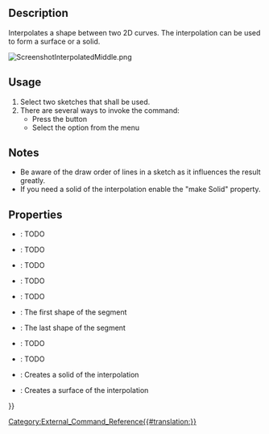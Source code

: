 <languages/>

{{Docnav
|[[CurvedShapes_CurvedSegment|CurvedSegment]]
|[[CurvedShapes_SurfaceCut|SurfaceCut]]
|[[CurvedShapes_Workbench|CurvedShapes]]
|IconL=CurvedShapes_CurvedSegment.svg
|IconR=CurvedShapes_SurfaceCut.svg
|IconC=CurvedShapes_workbench_icon.svg
}}

{{GuiCommand
|Name=CurvedShapes InterpolatedMiddle
|MenuLocation=Curved Shapes → Interpolated Middle
|Workbenches=[[CurvedShapes_Workbench|CurvedShapes]]
|Shortcut=
|SeeAlso=
}}

==Description==

Interpolates a shape between two 2D curves. The interpolation can be used to form a surface or a solid.

[[File:ScreenshotInterpolatedMiddle.png|none|thumb]]
{{Caption|Image of a simple FreeCAD project with two sketches using the InterpolatedMiddle command}}

==Usage==

# Select two sketches that shall be used.
# There are several ways to invoke the command:
#* Press the {{Button|[[Image:CurvedShapes_InterpolatedMiddle.svg|16px]] [[CurvedShapes_InterpolatedMiddle|Interpolated Middle]]}} button
#* Select the {{MenuCommand|Curved Shapes → [[Image:CurvedShapes_InterpolatedMiddle.svg|16px]] Interpolated Middle}} option from the menu

==Notes==

* Be aware of the draw order of lines in a sketch as it influences the result greatly.
* If you need a solid of the interpolation enable the "make Solid" property.

==Properties==

{{Properties_Title|Interpolated Middle}}

* {{PropertyData|Interpolation Points}}: TODO
* {{PropertyData|Loft Max Degree}}: TODO
* {{PropertyData|Max Loft Size}}: TODO
* {{PropertyData|Normal Shape1}}: TODO
* {{PropertyData|Normal Shape2}}: TODO
* {{PropertyData|Shape1}}: The first shape of the segment
* {{PropertyData|Shape2}}: The last shape of the segment
* {{PropertyData|Twist}}: TODO
* {{PropertyData|Twist Reverse}}: TODO
* {{PropertyData|make Solid}}: Creates a solid of the interpolation
* {{PropertyData|make Surface}}: Creates a surface of the interpolation


{{Docnav
|[[CurvedShapes_CurvedSegment|CurvedSegment]]
|[[CurvedShapes_SurfaceCut|SurfaceCut]]
|[[CurvedShapes_Workbench|CurvedShapes]]
|IconL=CurvedShapes_CurvedSegment.svg
|IconR=CurvedShapes_SurfaceCut.svg
|IconC=CurvedShapes_workbench_icon.svg
}}

{{Userdocnavi{{#translation:}}}}
[[Category:External_Command_Reference{{#translation:}}]]